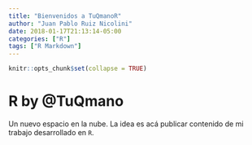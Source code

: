 ```yaml
---
title: "Bienvenidos a TuQmanoR"
author: "Juan Pablo Ruiz Nicolini"
date: 2018-01-17T21:13:14-05:00
categories: ["R"]
tags: ["R Markdown"]
---
```


```r
knitr::opts_chunk$set(collapse = TRUE)
```

# R by **@TuQmano**


Un nuevo espacio en la nube. La idea es acá publicar contenido de mi trabajo desarrollado en `R`. 